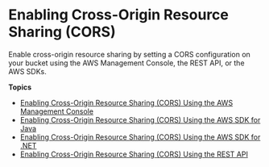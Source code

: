 # Enabling Cross\-Origin Resource Sharing \(CORS\)<a name="ManageCorsUsing"></a>

Enable cross\-origin resource sharing by setting a CORS configuration on your bucket using the AWS Management Console, the REST API, or the AWS SDKs\.

**Topics**
+ [Enabling Cross\-Origin Resource Sharing \(CORS\) Using the AWS Management Console](ManageCorsUsingConsole.mdx)
+ [Enabling Cross\-Origin Resource Sharing \(CORS\) Using the AWS SDK for Java](ManageCorsUsingJava.mdx)
+ [Enabling Cross\-Origin Resource Sharing \(CORS\) Using the AWS SDK for \.NET](ManageCorsUsingDotNet.mdx)
+ [Enabling Cross\-Origin Resource Sharing \(CORS\) Using the REST API](EnableCorsUsingREST.mdx)